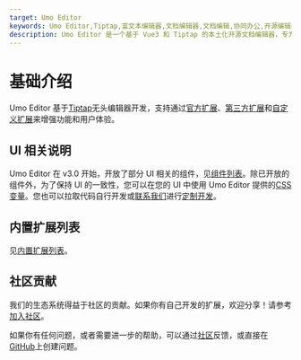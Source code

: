 ```yaml
---
target: Umo Editor
keywords: Umo Editor,Tiptap,富文本编辑器,文档编辑器,文档编辑,协同办公,开源编辑器,国产编辑器
description: Umo Editor 是一个基于 Vue3 和 Tiptap 的本土化开源文档编辑器，专为国人用户设计。它提供了强大的文档编辑能力和 AI 创作功能，支持分页模式、Markdown 语法、富文本编辑、多种格式的节点插入、页面样式设置、文档导出与打印等功能。此外，Umo Editor 还支持自定义扩展、多语言设置和暗色主题。
---
```


# 基础介绍

Umo Editor 基于[Tiptap](https://tiptap.dev/)无头编辑器开发，支持通过[官方扩展](https://tiptap.dev/docs/editor/extensions)、[第三方扩展](https://www.npmjs.com/search?q=tiptap%20extension)和[自定义扩展](https://tiptap.dev/docs/editor/guide/custom-extensions)来增强功能和用户体验。


## UI 相关说明

Umo Editor 在 v3.0 开始，开放了部分 UI 相关的组件，见[组件列表](./components)。除已开放的组件外，为了保持 UI 的一致性，您可以在您的 UI 中使用 Umo Editor 提供的[CSS 变量](./themes#css-变量)。您也可以拉取代码自行开发或[联系我们](./#联系我们)进行[定制开发](./customization)。

## 内置扩展列表

见[内置扩展列表](./extensions/built-in)。

## 社区贡献

我们的生态系统得益于社区的贡献。如果你有自己开发的扩展，欢迎分享！请参考[加入社区](./#加入社区)。

如果你有任何问题，或者需要进一步的帮助，可以通过[社区](/https://github.com/umodoc/editor/discussions)反馈，或直接在[GitHub](https://github.com/umodoc/editor/issues)上创建问题。